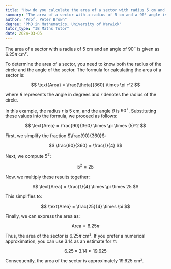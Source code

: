 ```yaml
---
title: "How do you calculate the area of a sector with radius 5 cm and angle 90°?"
summary: "The area of a sector with a radius of 5 cm and a 90° angle is calculated to be 6.25π cm²."
author: "Prof. Peter Brown"
degree: "PhD in Mathematics, University of Warwick"
tutor_type: "IB Maths Tutor"
date: 2024-03-05
---
```


The area of a sector with a radius of $5$ cm and an angle of $90^\circ$ is given as $6.25\pi$ cm².

To determine the area of a sector, you need to know both the radius of the circle and the angle of the sector. The formula for calculating the area of a sector is:

$$ 
\text{Area} = \frac{\theta}{360} \times \pi r^2 
$$

where $\theta$ represents the angle in degrees and $r$ denotes the radius of the circle.

In this example, the radius $r$ is $5$ cm, and the angle $\theta$ is $90^\circ$. Substituting these values into the formula, we proceed as follows:

$$ 
\text{Area} = \frac{90}{360} \times \pi \times (5)^2 
$$

First, we simplify the fraction $\frac{90}{360}$:

$$ 
\frac{90}{360} = \frac{1}{4} 
$$

Next, we compute $5^2$:

$$ 
5^2 = 25 
$$

Now, we multiply these results together:

$$ 
\text{Area} = \frac{1}{4} \times \pi \times 25 
$$

This simplifies to:

$$ 
\text{Area} = \frac{25}{4} \times \pi 
$$

Finally, we can express the area as:

$$ 
\text{Area} = 6.25\pi 
$$

Thus, the area of the sector is $6.25\pi$ cm². If you prefer a numerical approximation, you can use $3.14$ as an estimate for $\pi$:

$$ 
6.25 \times 3.14 \approx 19.625 
$$

Consequently, the area of the sector is approximately $19.625$ cm².
    